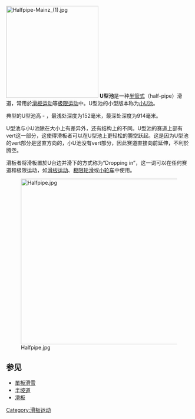 [[File:Halfpipe-Mainz_(1).jpg|250px]]
'''U型池'''是一种[[半管式|半管式]]（half-pipe）滑道，常用於[[滑板运动|滑板运动]]等[[极限运动|极限运动]]中。U型池的小型版本称为[[小U池|小U池]]。

典型的U型池高{{convert|3.0|m|ft|abbr=on}} - {{convert|4.3|m|ft|abbr=on}}，最浅处深度为152毫米，最深处深度为914毫米。

U型池与小U池除在大小上有差异外，还有结构上的不同。U型池的赛道上部有vert这一部分，这使得滑板者可以在U型池上更轻松的腾空跃起。这是因为U型池的vert部分是竖直方向的，小U池没有vert部分，因此赛道直接向前延伸，不利於腾空。

滑板者将滑板置於U台边并滑下的方式称为“Dropping in”，这一词可以在任何赛道和极限运动，如[[滑板运动|滑板运动]]、[[极限轮滑|极限轮滑]]或[[小轮车|小轮车]]中使用。

[[File:Halfpipe.jpg|450px]]

== 参见 == 
*[[單板滑雪|單板滑雪]]
*[[半坡道|半坡道]]
*[[滑板|滑板]]

{{sport-stub}}
[[Category:滑板运动|Category:滑板运动]]